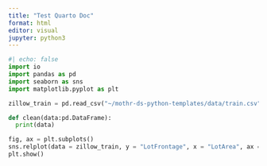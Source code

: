 ```yaml
---
title: "Test Quarto Doc"
format: html
editor: visual
jupyter: python3
---
```


```python
#| echo: false
import io
import pandas as pd
import seaborn as sns
import matplotlib.pyplot as plt
```

```python
zillow_train = pd.read_csv("~/mothr-ds-python-templates/data/train.csv")

def clean(data:pd.DataFrame): 
  print(data)

```

```python
fig, ax = plt.subplots()
sns.relplot(data = zillow_train, y = "LotFrontage", x = "LotArea", ax = ax)
plt.show()
```

